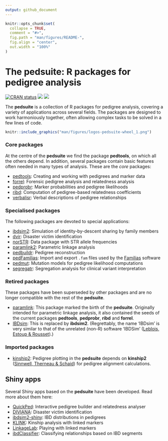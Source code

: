 ```yaml
---
output: github_document
---
```


<!-- README.md is generated from README.Rmd. Please edit that file -->

```r
knitr::opts_chunk$set(
  collapse = TRUE,
  comment = "#>",
  fig.path = "man/figures/README-",
  fig.align = "center",
  out.width = "100%"
)
```

# The **pedsuite**: R packages for pedigree analysis

<!-- badges: start -->
[![CRAN status](https://www.r-pkg.org/badges/version/pedsuite)](https://CRAN.R-project.org/package=pedsuite)
[![](https://cranlogs.r-pkg.org/badges/grand-total/pedsuite?color=yellow)](https://cran.r-project.org/package=pedsuite)
[![](https://cranlogs.r-pkg.org/badges/last-month/pedsuite?color=yellow)](https://cran.r-project.org/package=pedsuite)
<!-- badges: end -->

The **pedsuite** is a collection of R packages for pedigree analysis, covering a variety of applications across several fields. The packages are designed to work harmoniously together, often allowing complex tasks to be solved in a few lines of code.

```r
knitr::include_graphics("man/figures/logos-pedsuite-wheel_1.png")
```

### Core packages
At the centre of the **pedsuite** we find the package **pedtools**, on which all the others depend. In addition, several packages contain basic features often needed in many types of analysis. These are the *core* packages:

* [pedtools](https://github.com/magnusdv/pedtools): Creating and working with pedigrees and marker data
* [forrel](https://github.com/magnusdv/forrel): Forensic pedigree analysis and relatedness analysis
* [pedprobr](https://github.com/magnusdv/pedprobr): Marker probabilities and pedigree likelihoods
* [ribd](https://github.com/magnusdv/ribd): Computation of pedigree-based relatedness coefficients
* [verbalisr](https://github.com/magnusdv/verbalisr): Verbal descriptions of pedigree relationships

### Specialised packages
The following packages are devoted to special applications:

* [ibdsim2](https://github.com/magnusdv/ibdsim2): Simulation of identity-by-descent sharing by family members
* [dvir](https://github.com/magnusdv/dvir): Disaster victim identification
* [norSTR](https://github.com/magnusdv/norSTR): Data package with STR allele frequencies
* [paramlink2](https://github.com/magnusdv/paramlink2): Parametric linkage analysis
* [pedbuildr](https://github.com/magnusdv/pedbuildr): Pedigree reconstruction
* [pedFamilias](https://github.com/magnusdv/pedFamilias): Import and export `.fam` files used by the [Familias](https://familias.name/) software
* [pedmut](https://github.com/magnusdv/pedmut): Mutation models for pedigree likelihood computations
* [segregatr](https://github.com/magnusdv/segregatr): Segregation analysis for clinical variant interpretation

### Retired packages
These packages have been superseded by other packages and are no longer compatible with the rest of the **pedsuite**.

* [paramlink](https://CRAN.R-project.org/package=paramlink): This package marked the birth of the **pedsuite**. Originally intended for parametric linkage analysis, it also contained the seeds of the current packages **pedtools**, **pedprobr**, **ribd** and **forrel**. 
* [IBDsim](https://CRAN.R-project.org/package=IBDsim): This is replaced by **ibdsim2**. (Regrettably, the name 'IBDsim' is very similar to that of the unrelated (non-R) software 'IBDSim' ([Leblois, Estoup & Rousset](https://www1.montpellier.inrae.fr/CBGP/software/ibdsim/index.html)).)

### Imported packages

* [kinship2](https://CRAN.R-project.org/package=kinship2): Pedigree plotting in the **pedsuite** depends on **kinship2** ([Sinnwell, Therneau & Schaid](https://doi.org/10.1159/000363105)) for pedigree alignment calculations.

## Shiny apps
Several Shiny apps based on the **pedsuite** have been developed. Read more about them here: 

* [QuickPed](https://magnusdv.github.io/pedsuite/articles/web_only/quickped.html): Interactive pedigree builder and relatedness analyser
* [DIVIANA](https://magnusdv.github.io/pedsuite/articles/web_only/diviana.html):
  Disaster victim identification
* [ibdsim2-shiny](https://magnusdv.github.io/pedsuite/articles/web_only/ibdsim2-shiny.html): IBD distributions in pedigrees
* [KLINK](https://magnusdv.github.io/pedsuite/articles/web_only/klink.html): Kinship analysis with linked markers
* [LinkageLab](https://magnusdv.github.io/pedsuite/articles/web_only/linkagelab.html): Playing with linked markers
* [ibdClassifier](https://magnusdv.github.io/pedsuite/articles/web_only/ibdClassifier.html): Classifying relationships based on IBD segments


